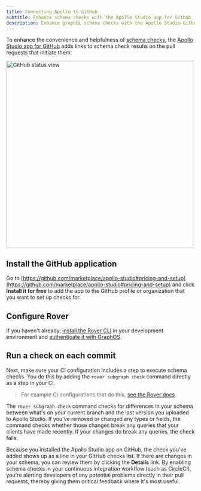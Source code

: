 ```yaml
---
title: Connecting Apollo to GitHub
subtitle: Enhance schema checks with the Apollo Studio app for Github
description: Enhance graphQL schema checks with the Apollo Studio Github app to link results to pull requests and run checks on each commit.
---
```


To enhance the convenience and helpfulness of [schema checks](./schema-checks/), the [Apollo Studio app for GitHub](https://github.com/marketplace/apollo-studio) adds links to schema check results on the pull requests that initiate them:

<img
  className="screenshot"
  src="../img/integrations/github-integration.jpg"
  alt="GitHub status view"
  width="500"
/>

## Install the GitHub application

Go to [https://github.com/marketplace/apollo-studio#pricing-and-setup](https://github.com/marketplace/apollo-studio#pricing-and-setup) and click **Install it for free** to add the app to the GitHub profile or organization that you want to set up checks for.

## Configure Rover

If you haven't already, [install the Rover CLI](/rover/getting-started/) in your development environment and [authenticate it with GraphOS](/rover/configuring/#authenticating-with-graphos).

<SetApolloVCSCommit />

## Run a check on each commit

Next, make sure your CI configuration includes a step to execute schema checks. You do this by adding the `rover subgraph check` command directly as a step in your CI.

> For example CI configurations that do this, [see the Rover docs](/rover/ci-cd/).

The `rover subgraph check` command checks for differences in your schema between what's on your current branch and the last version you uploaded to Apollo Studio. If you've removed or changed any types or fields, the command checks whether those changes break any queries that your clients have made recently. If your changes do break any queries, the check fails.

Because you installed the Apollo Studio app on GitHub, the check you've added shows up as a line in your GitHub checks list. If there are changes in your schema, you can review them by clicking the **Details** link. By enabling schema checks in your continuous integration workflow (such as CircleCI), you're alerting developers of any potential problems directly in their pull requests, thereby giving them critical feedback where it's most useful.
